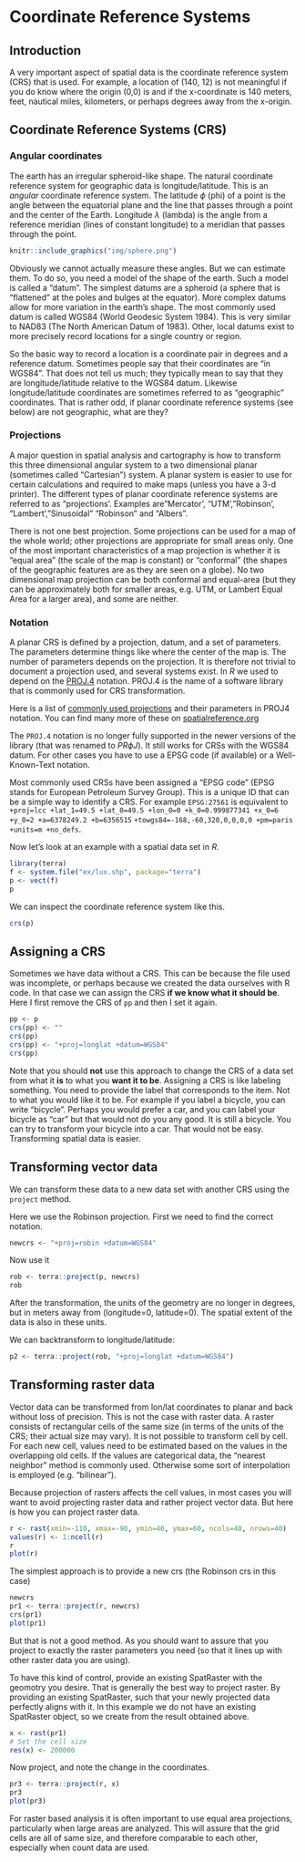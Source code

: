 
# Coordinate Reference Systems


## Introduction

A very important aspect of spatial data is the coordinate reference system (CRS) that is used. For example, a location of (140, 12) is not meaningful if you do know where the origin (0,0) is and if the x-coordinate is 140 meters, feet, nautical miles, kilometers, or perhaps degrees away from the x-origin.

## Coordinate Reference Systems (CRS)

### Angular coordinates 


The earth has an irregular spheroid-like shape. The natural coordinate reference system for geographic data is longitude/latitude. This is an *angular* coordinate reference system. The latitude $\phi$ (phi) of a point is the angle between the equatorial plane and the line that passes through a point and the center of the Earth. Longitude $\lambda$ (lambda) is the angle from a reference meridian (lines of constant longitude) to a meridian that passes through the point. 

```r
knitr::include_graphics("img/sphere.png")
```

Obviously we cannot actually measure these angles. But we can estimate them. To do so, you need a model of the shape of the earth. Such a model is called a "datum". The simplest datums are a spheroid (a sphere that is "flattened" at the poles and bulges at the equator). More complex datums allow for more variation in the earth's shape. The most commonly used datum is called WGS84 (World Geodesic System 1984). This is very similar to NAD83 (The North American Datum of 1983). Other, local datums exist to more precisely record locations for a single country or region. 

So the basic way to record a location is a coordinate pair in degrees and a reference datum. Sometimes people say that their coordinates are "in WGS84". That does not tell us much; they typically mean to say that they are longitude/latitude relative to the WGS84 datum. Likewise longitude/latitude coordinates are sometimes referred to as "geographic" coordinates. That is rather odd, if planar coordinate reference systems (see below) are not geographic, what are they?


### Projections

A major question in spatial analysis and cartography is how to transform this three dimensional angular system to a two dimensional planar (sometimes called "Cartesian") system. A planar system is easier to use for certain calculations and required to make maps (unless you have a 3-d printer). The different types of planar coordinate reference systems are referred to as "projections'. Examples are "Mercator', "UTM', "Robinson', "Lambert', "Sinusoidal" "Robinson" and "Albers". 

There is not one best projection. Some projections can be used for a map of the whole world; other projections are appropriate for small areas only. One of the most important characteristics of a map projection is whether it is "equal area" (the scale of the map is constant) or "conformal" (the shapes of the geographic features are as they are seen on a globe). No two dimensional map projection can be both conformal and equal-area (but they can be approximately both for smaller areas, e.g. UTM, or Lambert Equal Area for a larger area), and some are neither. 


### Notation


A planar CRS is defined by a projection, datum, and a set of parameters. The parameters determine things like where the center of the map is. The number of parameters depends on the projection. It is therefore not trivial to document a projection used, and several systems exist. In *R* we used to depend on the [PROJ.4](ftp://ftp.remotesensing.org/proj/OF90-284.pdf
) notation. PROJ.4 is the name of a software library that is commonly used for CRS transformation. 

Here is a list of [commonly used projections](http://www.remotesensing.org/geotiff/proj_list/) and their parameters in PROJ4 notation. You can find many more of these on [spatialreference.org](http://spatialreference.org/ref/epsg/4326/)

The `PROJ.4` notation is no longer fully supported in the newer versions of the library (that was renamed to $PR\phi J$). It still works for CRSs with the WGS84 datum. For other cases you have to use a EPSG code (if available) or a Well-Known-Text notation.

Most commonly used CRSs have been assigned a "EPSG code" (EPSG stands for European Petroleum Survey Group). This is a unique ID that can be a simple way to identify a CRS. For example `EPSG:27561` is equivalent to `+proj=lcc +lat_1=49.5 +lat_0=49.5 +lon_0=0 +k_0=0.999877341 +x_0=6 +y_0=2 +a=6378249.2 +b=6356515` `+towgs84=-168,-60,320,0,0,0,0 +pm=paris +units=m +no_defs`. 


Now let's look at an example with a spatial data set in *R*. 

```r
library(terra)
f <- system.file("ex/lux.shp", package="terra")
p <- vect(f)
p
```

We can inspect the coordinate reference system like this.
```r
crs(p)
```



## Assigning a CRS

Sometimes we have data without a CRS. This can be because the file used was incomplete, or perhaps because we created the data ourselves with R code. In that case we can assign the CRS __if we know what it should be__. Here I first remove the CRS of `pp` and then I set it again. 

```r
pp <- p
crs(pp) <- ""
crs(pp)
crs(pp) <- "+proj=longlat +datum=WGS84"
crs(pp)
```

Note that you should __not__ use this approach to change the CRS of a data set from what it __is__ to what you __want it to be__. Assigning a CRS is like labeling something. You need to provide the label that corresponds to the item. Not to what you would like it to be. For example if you label a bicycle, you can write "bicycle". Perhaps you would prefer a car, and you can label your bicycle as "car" but that would not do you any good. It is still a bicycle. You can try to transform your bicycle into a car. That would not be easy. Transforming spatial data is easier.


## Transforming vector data


We can transform these data to a new data set with another CRS using the `project` method.  

Here we use the Robinson projection. First we need to find the correct notation. 

```r
newcrs <- "+proj=robin +datum=WGS84"
```

Now use it
```r
rob <- terra::project(p, newcrs)
rob
```

After the transformation, the units of the geometry are no longer in degrees, but in meters away from (longitude=0, latitude=0). The spatial extent of the data is also in these units.

We can backtransform to longitude/latitude:

```r
p2 <- terra::project(rob, "+proj=longlat +datum=WGS84")
```



## Transforming raster data

Vector data can be transformed from lon/lat coordinates to planar and back without loss of precision. This is not the case with raster data. A raster consists of rectangular cells of the same size (in terms of the units of the CRS; their actual size may vary). It is not possible to transform cell by cell. For each new cell, values need to be estimated based on the values in the overlapping old cells. If the values are categorical data, the "nearest neighbor" method is commonly used. Otherwise some sort of interpolation is employed (e.g. "bilinear").

Because projection of rasters affects the cell values, in most cases you will want to avoid projecting raster data and rather project vector data. But here is how you can project raster data.

```r
r <- rast(xmin=-110, xmax=-90, ymin=40, ymax=60, ncols=40, nrows=40)
values(r) <- 1:ncell(r)
r
plot(r)
```

The simplest approach is to provide a new crs (the Robinson crs in this case)

```r
newcrs
pr1 <- terra::project(r, newcrs)
crs(pr1)
plot(pr1)
```

But that is not a good method. As you should want to assure that you project to exactly the raster parameters  you need (so that it lines up with other raster data you are using).  

To have this kind of control, provide an existing SpatRaster with the geomotry you desire. That is generally the best way to project raster. By providing an existing SpatRaster, such that your newly projected data perfectly aligns with it. In this example we do not have an existing SpatRaster object, so we create from the result obtained above.

```r
x <- rast(pr1)
# Set the cell size 
res(x) <- 200000
```

Now project, and note the change in the coordinates.
```r
pr3 <- terra::project(r, x)
pr3
plot(pr3)
```

For raster based analysis it is often important to use equal area projections, particularly when large areas are analyzed. This will assure that the grid cells are all of same size, and therefore comparable to each other, especially when count data are used.


